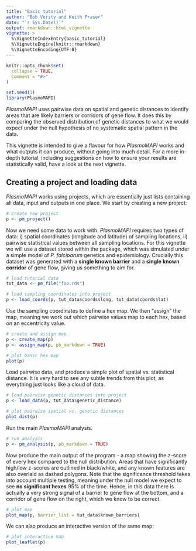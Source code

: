 ```yaml
---
title: "Basic tutorial"
author: "Bob Verity and Keith Fraser"
date: "`r Sys.Date()`"
output: rmarkdown::html_vignette
vignette: >
  %\VignetteIndexEntry{basic_tutorial}
  %\VignetteEngine{knitr::rmarkdown}
  %\VignetteEncoding{UTF-8}
---
```


```r
knitr::opts_chunk$set(
  collapse = TRUE,
  comment = "#>"
)
```

```r
set.seed(1)
library(PlasmoMAPI)
```

*PlasmoMAPI* uses pairwise data on spatial and genetic distances to identify
areas that are likely barriers or corridors of gene flow. It does this by
comparing the observed distribution of genetic distances to what we would expect
under the null hypothesis of no systematic spatial pattern in the data.

This vignette is intended to give a flavour for how *PlasmoMAPI* works and what
outputs it can produce, without going into much detail. For a more in-depth
tutorial, including suggestions on how to ensure your results are statistically
valid, have a look at the next vignette.

## Creating a project and loading data

*PlasmoMAPI* works using projects, which are essentially just lists containing all
data, input and outputs in one place. We start by creating a new project:

```r
# create new project
p <- pm_project()
```

Now we need some data to work with. *PlasmoMAPI* requires two types of data: i)
spatial coordinates (longitude and latitude) of sampling locations, ii) pairwise
statistical values between all sampling locations. For this vignette we will use
a dataset stored within the package, which was simulated under a simple model of
*P. falciparum* genetics and epidemiology. Crucially this dataset was generated
with a **single known barrier** and a **single known corridor** of gene flow,
giving us something to aim for.

```r
# load tutorial data
tut_data <- pm_file("foo.rds")

# load sampling coordinates into project
p <- load_coords(p, tut_data$coords$long, tut_data$coords$lat)
```

Use the sampling coordinates to define a hex map. We then "assign" the map,
meaning we work out which pairwise values map to each hex, based on an
eccentricity value.

```r
# create and assign map
p <- create_map(p)
p <- assign_map(p, pb_markdown = TRUE)

# plot basic hex map
plot(p)
```

Load pairwise data, and produce a simple plot of spatial vs. statistical
distance. It is very hard to see any subtle trends from this plot, as everything
just looks like a cloud of data.

```r
# load pairwise genetic distances into project
p <- load_data(p, tut_data$genetic_distance)

# plot pairwise spatial vs. genetic distances
plot_dist(p)
```

Run the main *PlasmoMAPI* analysis.

```r
# run analysis
p <- pm_analysis(p, pb_markdown = TRUE)
```

Now produce the main output of the program - a map showing the z-score of every
hex compared to the null distribution. Areas that have significantly high/low
z-scores are outlined in black/white, and any known features are also overlaid
as dashed polygons. Note that the significance threshold takes into account
multiple testing, meaning under the null model we expect to see **no significant
hexes** 95% of the time. Hence, in this data there is actually a very strong
signal of a barrier to gene flow at the bottom, and a corridor of gene flow on
the right, which we know to be correct.

```r
# plot map
plot_map(p, barrier_list = tut_data$known_barriers)
```

We can also produce an interactive version of the same map:

```r
# plot interactive map
plot_leaflet(p)
```
